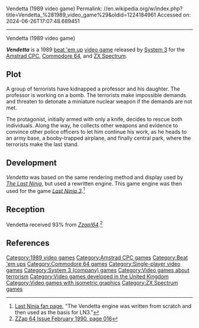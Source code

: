 Vendetta (1989 video game)
Permalink: //en.wikipedia.org/w/index.php?title=Vendetta_%281989_video_game%29&oldid=1224184961
Accessed on: 2024-06-26T17:07:48.689451



------
Vendetta (1989 video game)
{{short description|1989 beat 'em up computer game by System 3}}
{{Infobox VG
|title = Vendetta
|image = Vendetta 1990 Cover.jpg
|caption = Cover art
|developer = 
|publisher = [[System 3 (company)|System 3]]
|released = 1989
|genre = [[Beat 'em up]]
|modes = [[Single-player]]
|platforms = [[Amstrad CPC]] <br> [[Commodore 64]] <br> [[ZX Spectrum]]
}}

'''''Vendetta''''' is a 1989 [[beat 'em up]] [[video game]] released by [[System 3 (company)|System 3]] for the [[Amstrad CPC]], [[Commodore 64]], and [[ZX Spectrum]].

== Plot ==
A group of terrorists have kidnapped a professor and his daughter. The professor is working on a bomb. The terrorists make impossible demands and threaten to detonate a miniature nuclear weapon if the demands are not met. 

The protagonist, initially armed with only a knife, decides to rescue both individuals. Along the way, he collects other weapons and evidence to convince other police officers to let him continue his work, as he heads to an army base, a booby-trapped airplane, and finally central park, where the terrorists make the last stand.

== Development ==
''Vendetta'' was based on the same rendering method and display used by ''[[The Last Ninja]]'', but used a rewritten engine. This game engine was then used for the game ''[[Last Ninja 3]]''.<ref name="ln-lemon64">[http://lastninja.lemon64.com/updates_old.php Last Ninja fan page], "The Vendetta engine was written from scratch and then used as the basis for LN3."</ref>

==Reception==
{{Video game reviews
| award1Pub = ''Crash''
| award1 = Crash Smash<ref>Game review, Crash magazine, [[Newsfield Publications]], issue 78, July 1990</ref>
|award2Pub=C+VG
|award2=Hit<ref>Game review, Computer + Video Games issue 102, April 1990</ref>
}}
Vendetta received 93% from ''[[Zzap!64]]''.<ref name="zzap">[http://www.zzap64.co.uk/cgi-bin/displaypage.pl?issue=058&page=016&thumbstart=0&magazine=zzap&check=1 ZZap 64 Issue February 1990, page 016]</ref>

== References ==
{{reflist}}

[[Category:1989 video games]]
[[Category:Amstrad CPC games]]
[[Category:Beat 'em ups]]
[[Category:Commodore 64 games]]
[[Category:Single-player video games]]
[[Category:System 3 (company) games]]
[[Category:Video games about terrorism]]
[[Category:Video games developed in the United Kingdom]]
[[Category:Video games with isometric graphics]]
[[Category:ZX Spectrum games]]


{{8bitcomputer-game-stub}}